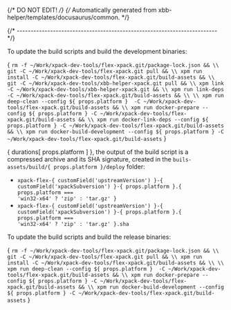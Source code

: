 {/* DO NOT EDIT! */}
{/* Automatically generated from xbb-helper/templates/docusaurus/common. */}




{/* ------------------------------------------------------------------------ */}

To update the build scripts and build the development binaries:

<CodeBlock language="sh"> {
`rm -f ~/Work/xpack-dev-tools/flex-xpack.git/package-lock.json && \\
git -C ~/Work/xpack-dev-tools/flex-xpack.git pull && \\
xpm run install -C ~/Work/xpack-dev-tools/flex-xpack.git/build-assets && \\
git -C ~/Work/xpack-dev-tools/xbb-helper-xpack.git pull && \\
xpm link -C ~/Work/xpack-dev-tools/xbb-helper-xpack.git && \\
xpm run link-deps -C ~/Work/xpack-dev-tools/flex-xpack.git/build-assets && \\
\\
xpm run deep-clean --config ${ props.platform }  -C ~/Work/xpack-dev-tools/flex-xpack.git/build-assets && \\
xpm run docker-prepare --config ${ props.platform } -C ~/Work/xpack-dev-tools/flex-xpack.git/build-assets && \\
xpm run docker-link-deps --config ${ props.platform } -C ~/Work/xpack-dev-tools/flex-xpack.git/build-assets && \\
xpm run docker-build-development --config ${ props.platform } -C ~/Work/xpack-dev-tools/flex-xpack.git/build-assets`
} </CodeBlock>

{ durations[ props.platform ] }, the output of the build script is a compressed
archive and its SHA signature, created in
the <code>buils-assets/build/{ props.platform }/deploy</code> folder:

* <code>xpack-flex-{ customField('upstreamVersion') }-{ customField('xpackSubversion') }-{ props.platform }.{ props.platform === 'win32-x64' ? 'zip' : 'tar.gz' }</code>
* <code>xpack-flex-{ customField('upstreamVersion') }-{ customField('xpackSubversion') }-{ props.platform }.{ props.platform === 'win32-x64' ? 'zip' : 'tar.gz' }.sha</code>

To update the build scripts and build the release binaries:

<CodeBlock language="sh"> {
`rm -f ~/Work/xpack-dev-tools/flex-xpack.git/package-lock.json && \\
git -C ~/Work/xpack-dev-tools/flex-xpack.git pull && \\
xpm run install -C ~/Work/xpack-dev-tools/flex-xpack.git/build-assets && \\
\\
xpm run deep-clean --config ${ props.platform }  -C ~/Work/xpack-dev-tools/flex-xpack.git/build-assets && \\
xpm run docker-prepare --config ${ props.platform } -C ~/Work/xpack-dev-tools/flex-xpack.git/build-assets && \\
xpm run docker-build-development --config ${ props.platform } -C ~/Work/xpack-dev-tools/flex-xpack.git/build-assets`
} </CodeBlock>
